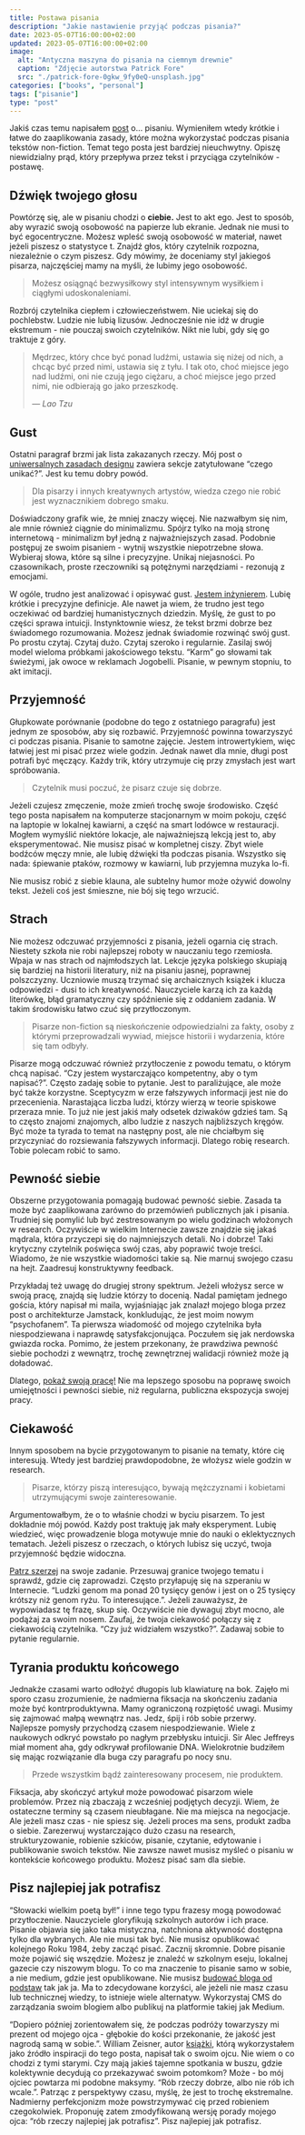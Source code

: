 ```yaml
---
title: Postawa pisania
description: "Jakie nastawienie przyjąć podczas pisania?"
date: 2023-05-07T16:00:00+02:00
updated: 2023-05-07T16:00:00+02:00
image:
  alt: "Antyczna maszyna do pisania na ciemnym drewnie"
  caption: "Zdjęcie autorstwa Patrick Fore"
  src: "./patrick-fore-0gkw_9fy0eQ-unsplash.jpg"
categories: ["books", "personal"]
tags: ["pisanie"]
type: "post"
---
```


Jakiś czas temu napisałem [post](/pl/blog/the-craft-of-writing/) o… pisaniu. Wymieniłem wtedy krótkie i łatwe do zaaplikowania zasady, które można wykorzystać podczas pisania tekstów non-fiction. Temat tego posta jest bardziej nieuchwytny. Opiszę niewidzialny prąd, który przepływa przez tekst i przyciąga czytelników - postawę.

## Dźwięk twojego głosu

Powtórzę się, ale w pisaniu chodzi o **ciebie.** Jest to akt ego. Jest to sposób, aby wyrazić swoją osobowość na papierze lub ekranie. Jednak nie musi to być egocentryczne. Możesz wpleść swoją osobowość w materiał, nawet jeżeli piszesz o statystyce t. Znajdź głos, który czytelnik rozpozna, niezależnie o czym piszesz. Gdy mówimy, że doceniamy styl jakiegoś pisarza, najczęściej mamy na myśli, że lubimy jego osobowość.

> Możesz osiągnąć bezwysiłkowy styl intensywnym wysiłkiem i ciągłymi udoskonaleniami.

Rozbrój czytelnika ciepłem i człowieczeństwem. Nie uciekaj się do pochlebstw. Ludzie nie lubią lizusów. Jednocześnie nie idź w drugie ekstremum - nie pouczaj swoich czytelników. Nikt nie lubi, gdy się go traktuje z góry.

> Mędrzec, który chce być ponad ludźmi, ustawia się niżej od nich, a chcąc być przed nimi, ustawia się z tyłu. I tak oto, choć miejsce jego nad ludźmi, oni nie czują jego ciężaru, a choć miejsce jego przed nimi, nie odbierają go jako przeszkodę.
>
> &mdash; <cite>Lao Tzu</cite>

## Gust

Ostatni paragraf brzmi jak lista zakazanych rzeczy. Mój post o [uniwersalnych zasadach designu](/pl/blog/stylish-design-principles-with-a-nasty-acronym/) zawiera sekcje zatytułowane “czego unikać?”. Jest ku temu dobry powód.

> Dla pisarzy i innych kreatywnych artystów, wiedza czego nie robić jest wyznacznikiem dobrego smaku.

Doświadczony grafik wie, że mniej znaczy więcej. Nie nazwałbym się nim, ale mnie również ciągnie do minimalizmu. Spójrz tylko na moją stronę internetową - minimalizm był jedną z najważniejszych zasad. Podobnie postępuj ze swoim pisaniem - wytnij wszystkie niepotrzebne słowa. Wybieraj słowa, które są silne i precyzyjne. Unikaj niejasności. Po czasownikach, proste rzeczowniki są potężnymi narzędziami - rezonują z emocjami.

W ogóle, trudno jest analizować i opisywać gust. [Jestem inżynierem](/pl/about/). Lubię krótkie i precyzyjne definicje. Ale nawet ja wiem, że trudno jest tego oczekiwać od bardziej humanistycznych dziedzin. Myślę, że gust to po części sprawa intuicji. Instynktownie wiesz, że tekst brzmi dobrze bez świadomego rozumowania. Możesz jednak świadomie rozwinąć swój gust. Po prostu czytaj. Czytaj dużo. Czytaj szeroko i regularnie. Zasilaj swój model wieloma próbkami jakościowego tekstu. “Karm” go słowami tak świeżymi, jak owoce w reklamach Jogobelli. Pisanie, w pewnym stopniu, to akt imitacji.

## Przyjemność

Głupkowate porównanie (podobne do tego z ostatniego paragrafu) jest jednym ze sposobów, aby się rozbawić. Przyjemność powinna towarzyszyć ci podczas pisania. Pisanie to samotne zajęcie. Jestem introwertykiem, więc łatwiej jest mi pisać przez wiele godzin. Jednak nawet dla mnie, długi post potrafi być męczący. Każdy trik, który utrzymuje cię przy zmysłach jest wart spróbowania.

> Czytelnik musi poczuć, że pisarz czuje się dobrze.

Jeżeli czujesz zmęczenie, może zmień trochę swoje środowisko. Część tego posta napisałem na komputerze stacjonarnym w moim pokoju, część na laptopie w lokalnej kawiarni, a część na smart lodówce w restauracji. Mogłem wymyślić niektóre lokacje, ale najważniejszą lekcją jest to, aby eksperymentować. Nie musisz pisać w kompletnej ciszy. Zbyt wiele bodźców męczy mnie, ale lubię dźwięki tła podczas pisania. Wszystko się nada: śpiewanie ptaków, rozmowy w kawiarni, lub przyjemna muzyka lo-fi.

Nie musisz robić z siebie klauna, ale subtelny humor może ożywić dowolny tekst. Jeżeli coś jest śmieszne, nie bój się tego wrzucić.

## Strach

Nie możesz odczuwać przyjemności z pisania, jeżeli ogarnia cię strach. Niestety szkoła nie robi najlepszej roboty w nauczaniu tego rzemiosła. Wpaja w nas strach od najmłodszych lat. Lekcje języka polskiego skupiają się bardziej na historii literatury, niż na pisaniu jasnej, poprawnej polszczyzny. Uczniowie muszą trzymać się archaicznych książek i klucza odpowiedzi - dusi to ich kreatywność. Nauczyciele karzą ich za każdą literówkę, błąd gramatyczny czy spóźnienie się z oddaniem zadania. W takim środowisku łatwo czuć się przytłoczonym.

> Pisarze non-fiction są nieskończenie odpowiedzialni za fakty, osoby z którymi przeprowadzali wywiad, miejsce historii i wydarzenia, które się tam odbyły.

Pisarze mogą odczuwać również przytłoczenie z powodu tematu, o którym chcą napisać. “Czy jestem wystarczająco kompetentny, aby o tym napisać?”. Często zadaję sobie to pytanie. Jest to paraliżujące, ale może być także korzystne. Sceptycyzm w erze fałszywych informacji jest nie do przecenienia. Narastająca liczba ludzi, którzy wierzą w teorie spiskowe przeraza mnie. To już nie jest jakiś mały odsetek dziwaków gdzieś tam. Są to często znajomi znajomych, albo ludzie z naszych najbliższych kręgów. Być może ta tyrada to temat na następny post, ale nie chciałbym się przyczyniać do rozsiewania fałszywych informacji. Dlatego robię research. Tobie polecam robić to samo.

## Pewność siebie

Obszerne przygotowania pomagają budować pewność siebie. Zasada ta może być zaaplikowana zarówno do przemówień publicznych jak i pisania. Trudniej się pomylić lub być zestresowanym po wielu godzinach włożonych w research. Oczywiście w wielkim Internecie zawsze znajdzie się jakaś mądrala, która przyczepi się do najmniejszych detali. No i dobrze! Taki krytyczny czytelnik poświęca swój czas, aby poprawić twoje treści. Wiadomo, że nie wszystkie wiadomości takie są. Nie marnuj swojego czasu na hejt. Zaadresuj konstruktywny feedback.

Przykładaj też uwagę do drugiej strony spektrum. Jeżeli włożysz serce w swoją pracę, znajdą się ludzie którzy to docenią. Nadal pamiętam jednego gościa, który napisał mi maila, wyjaśniając jak znalazł mojego bloga przez post o architekturze Jamstack, konkludując, że jest moim nowym “psychofanem”. Ta pierwsza wiadomość od mojego czytelnika była niespodziewana i naprawdę satysfakcjonująca. Poczułem się jak nerdowska gwiazda rocka. Pomimo, że jestem przekonany, że prawdziwa pewność siebie pochodzi z wewnątrz, trochę zewnętrznej walidacji również może ją doładować.

Dlatego, [pokaż swoją pracę!](https://lubimyczytac.pl/ksiazka/290850/show-your-work-10-ways-to-share-your-creativity-and-get-discovered) Nie ma lepszego sposobu na poprawę swoich umiejętności i pewności siebie, niż regularna, publiczna ekspozycja swojej pracy.

## Ciekawość

Innym sposobem na bycie przygotowanym to pisanie na tematy, które cię interesują. Wtedy jest bardziej prawdopodobne, że włożysz wiele godzin w research.

> Pisarze, którzy piszą interesująco, bywają mężczyznami i kobietami utrzymującymi swoje zainteresowanie.

Argumentowałbym, że o to właśnie chodzi w byciu pisarzem. To jest dokładnie mój powód. Każdy post traktuję jak mały eksperyment. Lubię wiedzieć, więc prowadzenie bloga motywuje mnie do nauki o eklektycznych tematach. Jeżeli piszesz o rzeczach, o których lubisz się uczyć, twoja przyjemność będzie widoczna.

[Patrz szerzej](https://www.youtube.com/watch?v=X-Sdue3NdFM) na swoje zadanie. Przesuwaj granice twojego tematu i sprawdź, gdzie cię zaprowadzi. Często przyłapuję się na szperaniu w Internecie. “Ludzki genom ma ponad 20 tysięcy genów i jest on o 25 tysięcy krótszy niż genom ryżu. To interesujące.”. Jeżeli zauważysz, że wypowiadasz tę frazę, skup się. Oczywiście nie dywaguj zbyt mocno, ale podążaj za swoim nosem. Zaufaj, że twoja ciekawość połączy się z ciekawością czytelnika. “Czy już widziałem wszystko?”. Zadawaj sobie to pytanie regularnie.

## Tyrania produktu końcowego

Jednakże czasami warto odłożyć długopis lub klawiaturę na bok. Zajęło mi sporo czasu zrozumienie, że nadmierna fiksacja na skończeniu zadania może być kontrproduktywna. Mamy ograniczoną rozpiętość uwagi. Musimy się zajmować małpą wewnątrz nas. Jedz, śpij i rób sobie przerwy. Najlepsze pomysły przychodzą czasem niespodziewanie. Wiele z naukowych odkryć powstało po nagłym przebłysku intuicji. Sir Alec Jeffreys miał moment aha, gdy odkrywał profilowanie DNA. Wielokrotnie budziłem się mając rozwiązanie dla buga czy paragrafu po nocy snu.

> Przede wszystkim bądź zainteresowany procesem, nie produktem.

Fiksacja, aby skończyć artykuł może powodować pisarzom wiele problemów. Przez nią zbaczają z wcześniej podjętych decyzji. Wiem, że ostateczne terminy są czasem nieubłagane. Nie ma miejsca na negocjacje. Ale jeżeli masz czas - nie spiesz się. Jeżeli proces ma sens, produkt zadba o siebie. Zarezerwuj wystarczająco dużo czasu na research, strukturyzowanie, robienie szkiców, pisanie, czytanie, edytowanie i publikowanie swoich tekstów. Nie zawsze nawet musisz myśleć o pisaniu w kontekście końcowego produktu. Możesz pisać sam dla siebie.

## Pisz najlepiej jak potrafisz

“Słowacki wielkim poetą był!” i inne tego typu frazesy mogą powodować przytłoczenie. Nauczyciele gloryfikują szkolnych autorów i ich prace. Pisanie objawia się jako taka mistyczna, natchniona aktywność dostępna tylko dla wybranych. Ale nie musi tak być. Nie musisz opublikować kolejnego Roku 1984, żeby zacząć pisać. Zacznij skromnie. Dobre pisanie może pojawić się wszędzie. Możesz je znaleźć w szkolnym eseju, lokalnej gazecie czy niszowym blogu. To co ma znaczenie to pisanie samo w sobie, a nie medium, gdzie jest opublikowane. Nie musisz [budować bloga od podstaw](/pl/portfolio/gorzelinski/) tak jak ja. Ma to zdecydowane korzyści, ale jeżeli nie masz czasu lub technicznej wiedzy, to istnieje wiele alternatyw. Wykorzystaj CMS do zarządzania swoim blogiem albo publikuj na platformie takiej jak Medium.

“Dopiero później zorientowałem się, że podczas podróży towarzyszy mi prezent od mojego ojca - głębokie do kości przekonanie, że jakość jest nagrodą samą w sobie.”. William Zeisner, autor [książki](https://lubimyczytac.pl/ksiazka/4266074/on-writing-well-the-classic-guide-to-writing-nonfiction), którą wykorzystałem jako źródło inspiracji do tego posta, napisał tak o swoim ojcu. Nie wiem o co chodzi z tymi starymi. Czy mają jakieś tajemne spotkania w buszu, gdzie kolektywnie decydują co przekazywać swoim potomkom? Może - bo mój ojciec powtarza mi podobne maksymy. “Rób rzeczy dobrze, albo nie rób ich wcale.”. Patrząc z perspektywy czasu, myślę, że jest to trochę ekstremalne. Nadmierny perfekcjonizm może powstrzymywać cię przed robieniem czegokolwiek. Proponuję zatem zmodyfikowaną wersję porady mojego ojca: “rób rzeczy najlepiej jak potrafisz”. Pisz najlepiej jak potrafisz.
